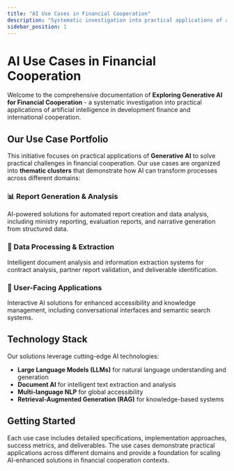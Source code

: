 ```yaml
---
title: "AI Use Cases in Financial Cooperation"
description: "Systematic investigation into practical applications of artificial intelligence in development finance and international cooperation"
sidebar_position: 1
---
```



# AI Use Cases in Financial Cooperation

Welcome to the comprehensive documentation of **Exploring Generative AI for Financial Cooperation** - a systematic investigation into practical applications of artificial intelligence in development finance and international cooperation.

## Our Use Case Portfolio

This initiative focuses on practical applications of **Generative AI** to solve practical challenges in financial cooperation. Our use cases are organized into **thematic clusters** that demonstrate how AI can transform processes across different domains:

### 📊 Report Generation & Analysis

AI-powered solutions for automated report creation and data analysis, including ministry reporting, evaluation reports, and narrative generation from structured data.

<ThematicCluster name="Report Generation & Analysis" />

### 📄 Data Processing & Extraction

Intelligent document analysis and information extraction systems for contract analysis, partner report validation, and deliverable identification.

<ThematicCluster name="Data Processing & Extraction" />

### 🤖 User-Facing Applications

Interactive AI solutions for enhanced accessibility and knowledge management, including conversational interfaces and semantic search systems.

<ThematicCluster name="User-Facing Applications" />

## Technology Stack

Our solutions leverage cutting-edge AI technologies:

- **Large Language Models (LLMs)** for natural language understanding and generation
- **Document AI** for intelligent text extraction and analysis
- **Multi-language NLP** for global accessibility
- **Retrieval-Augmented Generation (RAG)** for knowledge-based systems

## Getting Started

Each use case includes detailed specifications, implementation approaches, success metrics, and deliverables. The use cases demonstrate practical applications across different domains and provide a foundation for scaling AI-enhanced solutions in financial cooperation contexts.
